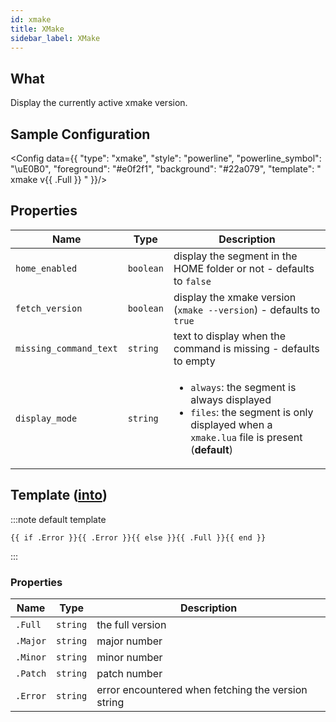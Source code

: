 ```yaml
---
id: xmake
title: XMake
sidebar_label: XMake
---
```


## What

Display the currently active xmake version.

## Sample Configuration


<Config data={{
  "type": "xmake",
  "style": "powerline",
  "powerline_symbol": "\uE0B0",
  "foreground": "#e0f2f1",
  "background": "#22a079",
  "template": " xmake v{{ .Full }} "
}}/>

## Properties

| Name                   | Type      | Description                                                                                                                                                 |
| ---------------------- | --------- | ----------------------------------------------------------------------------------------------------------------------------------------------------------- |
| `home_enabled`         | `boolean` | display the segment in the HOME folder or not - defaults to `false`                                                                                         |
| `fetch_version`        | `boolean` | display the xmake version (`xmake --version`) - defaults to `true`                                                                                          |
| `missing_command_text` | `string`  | text to display when the command is missing - defaults to empty                                                                                             |
| `display_mode`         | `string`  | <ul><li>`always`: the segment is always displayed</li><li>`files`: the segment is only displayed when a `xmake.lua` file is present (**default**)</li></ul> |

## Template ([into][templates])

:::note default template

```template
{{ if .Error }}{{ .Error }}{{ else }}{{ .Full }}{{ end }}
```

:::

### Properties

| Name     | Type     | Description                                        |
| -------- | -------- | -------------------------------------------------- |
| `.Full`  | `string` | the full version                                   |
| `.Major` | `string` | major number                                       |
| `.Minor` | `string` | minor number                                       |
| `.Patch` | `string` | patch number                                       |
| `.Error` | `string` | error encountered when fetching the version string |

[templates]: /docs/configuration/templates
